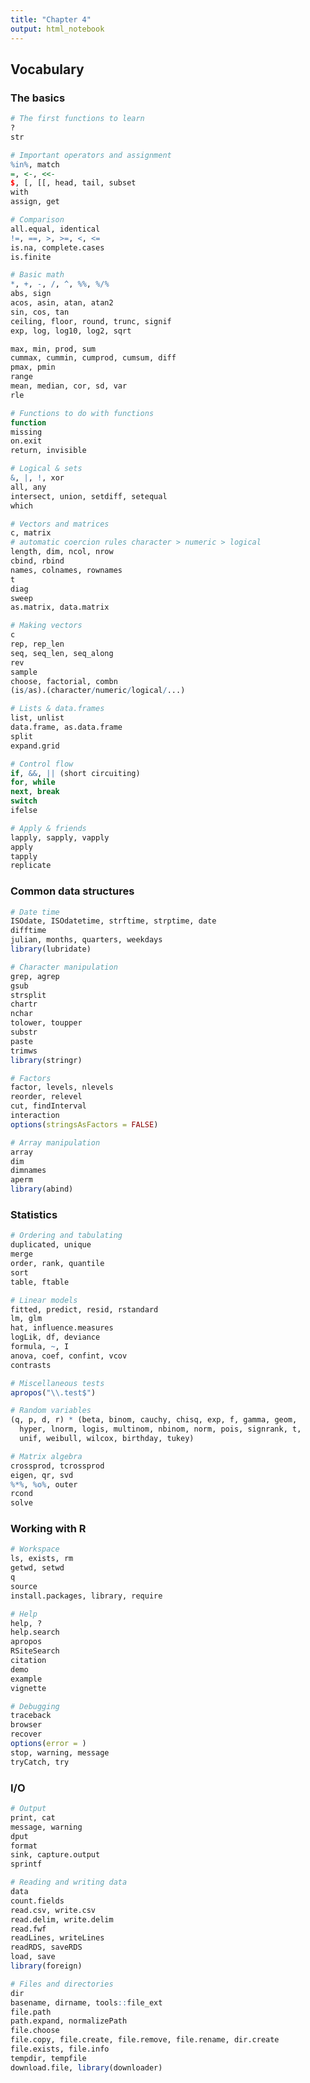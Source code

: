 ```yaml
---
title: "Chapter 4"
output: html_notebook
---
```


## Vocabulary

### The basics

```r
# The first functions to learn
?
str

# Important operators and assignment
%in%, match
=, <-, <<-
$, [, [[, head, tail, subset
with
assign, get

# Comparison 
all.equal, identical
!=, ==, >, >=, <, <=
is.na, complete.cases
is.finite

# Basic math
*, +, -, /, ^, %%, %/%
abs, sign
acos, asin, atan, atan2
sin, cos, tan
ceiling, floor, round, trunc, signif
exp, log, log10, log2, sqrt

max, min, prod, sum
cummax, cummin, cumprod, cumsum, diff
pmax, pmin
range
mean, median, cor, sd, var
rle

# Functions to do with functions
function
missing
on.exit
return, invisible

# Logical & sets 
&, |, !, xor
all, any
intersect, union, setdiff, setequal
which

# Vectors and matrices
c, matrix
# automatic coercion rules character > numeric > logical
length, dim, ncol, nrow
cbind, rbind
names, colnames, rownames
t
diag
sweep
as.matrix, data.matrix

# Making vectors 
c
rep, rep_len
seq, seq_len, seq_along
rev
sample
choose, factorial, combn
(is/as).(character/numeric/logical/...)

# Lists & data.frames 
list, unlist
data.frame, as.data.frame
split
expand.grid

# Control flow 
if, &&, || (short circuiting)
for, while
next, break
switch
ifelse

# Apply & friends
lapply, sapply, vapply
apply
tapply
replicate
```

### Common data structures

```r
# Date time
ISOdate, ISOdatetime, strftime, strptime, date
difftime
julian, months, quarters, weekdays
library(lubridate)

# Character manipulation 
grep, agrep
gsub
strsplit
chartr
nchar
tolower, toupper
substr
paste
trimws
library(stringr)

# Factors 
factor, levels, nlevels
reorder, relevel
cut, findInterval
interaction
options(stringsAsFactors = FALSE)

# Array manipulation
array
dim
dimnames
aperm
library(abind)
```

### Statistics

```r
# Ordering and tabulating 
duplicated, unique
merge
order, rank, quantile
sort
table, ftable

# Linear models 
fitted, predict, resid, rstandard
lm, glm
hat, influence.measures
logLik, df, deviance
formula, ~, I
anova, coef, confint, vcov
contrasts

# Miscellaneous tests
apropos("\\.test$")

# Random variables 
(q, p, d, r) * (beta, binom, cauchy, chisq, exp, f, gamma, geom, 
  hyper, lnorm, logis, multinom, nbinom, norm, pois, signrank, t, 
  unif, weibull, wilcox, birthday, tukey)

# Matrix algebra 
crossprod, tcrossprod
eigen, qr, svd
%*%, %o%, outer
rcond
solve
```

### Working with R

```r
# Workspace 
ls, exists, rm
getwd, setwd
q
source
install.packages, library, require

# Help
help, ?
help.search
apropos
RSiteSearch
citation
demo
example
vignette

# Debugging
traceback
browser
recover
options(error = )
stop, warning, message
tryCatch, try
```

### I/O

```r
# Output
print, cat
message, warning
dput
format
sink, capture.output
sprintf

# Reading and writing data
data
count.fields
read.csv, write.csv
read.delim, write.delim
read.fwf
readLines, writeLines
readRDS, saveRDS
load, save
library(foreign)

# Files and directories 
dir
basename, dirname, tools::file_ext
file.path
path.expand, normalizePath
file.choose
file.copy, file.create, file.remove, file.rename, dir.create
file.exists, file.info
tempdir, tempfile
download.file, library(downloader)
```
